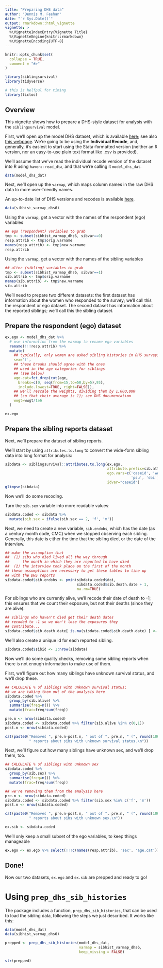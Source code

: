 ```yaml
---
title: "Preparing DHS data"
author: "Dennis M. Feehan"
date: "`r Sys.Date()`"
output: rmarkdown::html_vignette
vignette: >
  %\VignetteIndexEntry{Vignette Title}
  %\VignetteEngine{knitr::rmarkdown}
  %\VignetteEncoding{UTF-8}
---
```


```r
knitr::opts_chunk$set(
  collapse = TRUE,
  comment = "#>"
)
```



```r
library(siblingsurvival)
library(tidyverse)

# this is helfpul for timing
library(tictoc)
```

## Overview

This vignette shows how to prepare a DHS-style dataset for analysis with the
`siblingsurvival` model.

First, we'll open up the model DHS dataset, which is available
[here](https://dhsprogram.com/customcf/legacy/data/sample_download_dataset.cfm?Filename=ZZIR62DT.ZIP&Tp=1&Ctry_Code=zz&survey_id=0&doctype=dhs);
see also [this webpage](https://dhsprogram.com/data/Download-Model-Datasets.cfm).
We're going to be using the **Individual Recode**, and, generally, it's easiest to start
using the Stata-formatted version (neither an R version, nor an easy-to-use plain text format like .csv is provided).

We'll assume that we've read the individual recode version of the dataset into R using `haven::read_dta`,
and that we're calling it `model_dhs_dat`.

```r
data(model_dhs_dat)
```

Next, we'll open up the `varmap`, which maps column names in the raw DHS data to more
user-friendly names.

An up-to-date list of DHS versions and recodes is available [here](https://www.dhsprogram.com/publications/publication-dhsg4-dhs-questionnaires-and-manuals.cfm).

```r
data(sibhist_varmap_dhs6)
```

Using the `varmap`, get a vector with the names of the respondent (ego) variables

```r
## ego (respondent) variables to grab
tmp <- subset(sibhist_varmap_dhs6, sibvar==0)
resp.attrib <- tmp$orig.varname
names(resp.attrib) <- tmp$new.varname
resp.attrib
```

Using the `varmap`, get a vector with the names of the sibling variables

```r
## alter (sibling) variables to grab
tmp <- subset(sibhist_varmap_dhs6, sibvar==1)
sib.attrib <- tmp$orig.varname
names(sib.attrib) <- tmp$new.varname
sib.attrib
```

We'll need to prepare two different datasets: the first dataset has information about the women
who responded to the survey; we'll call this the respondent or ego dataset.
The second dataset has information about the reported siblings; we'll call this the sibling dataset.

## Prepare the respondent (ego) dataset

```r
ex.ego <- model_dhs_dat %>% 
  # use information from the varmap to rename ego variables
  rename(!!!resp.attrib) %>%
  mutate(
    ## typically, only women are asked sibling histories in DHS surveys
    sex='f',
    ## these breaks should agree with the ones
    ## used in the age categories for siblings
    ## (see below)
    age.cat=fct_drop(cut(age,
      breaks=c(0, seq(from=15,to=50,by=5),95),
      include.lowest=TRUE, right=FALSE)),
    ## we'll rescale the weights, dividing them by 1,000,000 
    ## (so that their average is 1); see DHS documentation
    wwgt=wwgt/1e6
  ) 

ex.ego
```

## Prepare the sibling reports dataset

Next, we'll prepare the dataset of sibling reports.

We'll start by using `attributes.to.long` to convert the wide-form sibling data into long format for analysis:

```r
sibdata <- siblingsurvival::attributes.to.long(ex.ego,
                                               attribute.prefix=sib.attrib,
                                               ego.vars=c('caseid', 'wwgt', 
                                                          'psu', 'doi'),
                                               idvar="caseid")
glimpse(sibdata)
```

Now we'll do some recoding.

Turn the `sib.sex` variable into more readable values:

```r
sibdata.coded <- sibdata %>%
  mutate(sib.sex = ifelse(sib.sex == 2, 'f', 'm'))
```

Next, we need to create a new variable, `sib.endobs`, which has the
date (as a century month code, CMC) when we stopped observing each sibling.
Generally, this date is either the time that the sibling died, or the date
of the interview.

```r
## make the assumption that
##  (1) sibs who died lived all the way through
##      the month in which they are reported to have died
##  (2) the interview took place on the first of the month
## these assumptions are necessary to get these tables to line up
## with the DHS reports
sibdata.coded$sib.endobs <- pmin(sibdata.coded$doi,
                                 sibdata.coded$sib.death.date + 1,
                                 na.rm=TRUE)
```

For siblings who are currently alive, we'll recode their date of death to -1;
this ensures that we count their exposure, but not their deaths (since they are alive).

```r
## siblings who haven't died get their death dates
## recoded to -1 so we don't lose the exposures they
## contribute...
sibdata.coded$sib.death.date[ is.na(sibdata.coded$sib.death.date) ] <- -1
```

We'll also create a unique id for each reported sibling.

```r
sibdata.coded$sibid <- 1:nrow(sibdata)
```

Now we'll do some quality checks, removing some sibling reports when there is not enough
information to make use of them.

First, we'll figure out how many siblings have unknown survival status, and we'll
drop these.

```r

## CALCULATE % of siblings with unknown survival status;
## we are taking them out of the analysis here
sibdata.coded %>% 
  group_by(sib.alive) %>% 
  summarise(freq=n()) %>% 
  mutate(frac=freq/sum(freq))

pre.n <- nrow(sibdata.coded)
sibdata.coded <- sibdata.coded %>% filter(sib.alive %in% c(0,1))
post.n <- nrow(sibdata.coded)

cat(paste0("Removed ", pre.n-post.n, " out of ", pre.n, " (", round(100*(pre.n-post.n)/pre.n,2), "%)",
           " reports about sibs with unknown survival status.\n"))
```

Next, we'll figure out how many siblings have unknown sex, and we'll drop them, too.

```r

## CALCULATE % of siblings with unknown sex
sibdata.coded %>% 
  group_by(sib.sex) %>% 
  summarise(freq=n()) %>% 
  mutate(frac=freq/sum(freq))

## we're removing them from the analysis here
pre.n <- nrow(sibdata.coded)
sibdata.coded <- sibdata.coded %>% filter(sib.sex %in% c('f', 'm'))
post.n <- nrow(sibdata.coded)

cat(paste0("Removed ", pre.n-post.n, " out of ", pre.n, " (", round(100*(pre.n-post.n)/pre.n,2), "%)",
           " reports about sibs with unknown sex.\n"))

ex.sib <- sibdata.coded
```

We'll only keep a small subset of the ego variables, to keep things manageable

```r
ex.ego <- ex.ego %>% select(!!!c(names(resp.attrib), 'sex', 'age.cat'))
```

## Done!

Now our two datasets, `ex.ego` and `ex.sib` are prepped and ready to go!

# Using `prep_dhs_sib_histories`

The package includes a function, `prep_dhs_sib_histories`, that can be used
to load the sibling data, following the steps we just described. It works like this:

```r
data(model_dhs_dat)
data(sibhist_varmap_dhs6)

prepped <- prep_dhs_sib_histories(model_dhs_dat,
                                  varmap = sibhist_varmap_dhs6,
                                  keep_missing = FALSE)

str(prepped)
```


